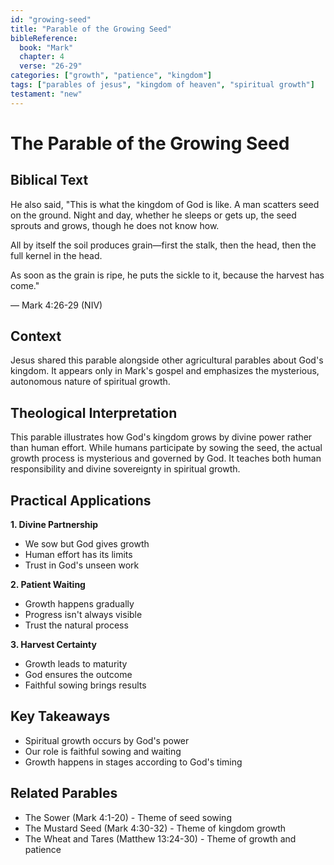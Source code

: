 ```yaml
---
id: "growing-seed"
title: "Parable of the Growing Seed"
bibleReference:
  book: "Mark"
  chapter: 4
  verse: "26-29"
categories: ["growth", "patience", "kingdom"]
tags: ["parables of jesus", "kingdom of heaven", "spiritual growth"]
testament: "new"
---
```


# The Parable of the Growing Seed

## Biblical Text

He also said, "This is what the kingdom of God is like. A man scatters seed on the ground. Night and day, whether he sleeps or gets up, the seed sprouts and grows, though he does not know how.

All by itself the soil produces grain—first the stalk, then the head, then the full kernel in the head.

As soon as the grain is ripe, he puts the sickle to it, because the harvest has come."

— Mark 4:26-29 (NIV)

## Context

Jesus shared this parable alongside other agricultural parables about God's kingdom. It appears only in Mark's gospel and emphasizes the mysterious, autonomous nature of spiritual growth.

## Theological Interpretation

This parable illustrates how God's kingdom grows by divine power rather than human effort. While humans participate by sowing the seed, the actual growth process is mysterious and governed by God. It teaches both human responsibility and divine sovereignty in spiritual growth.

## Practical Applications

**1. Divine Partnership**
- We sow but God gives growth
- Human effort has its limits
- Trust in God's unseen work

**2. Patient Waiting**
- Growth happens gradually
- Progress isn't always visible
- Trust the natural process

**3. Harvest Certainty**
- Growth leads to maturity
- God ensures the outcome
- Faithful sowing brings results

## Key Takeaways

- Spiritual growth occurs by God's power
- Our role is faithful sowing and waiting
- Growth happens in stages according to God's timing

## Related Parables

- The Sower (Mark 4:1-20) - Theme of seed sowing
- The Mustard Seed (Mark 4:30-32) - Theme of kingdom growth
- The Wheat and Tares (Matthew 13:24-30) - Theme of growth and patience 